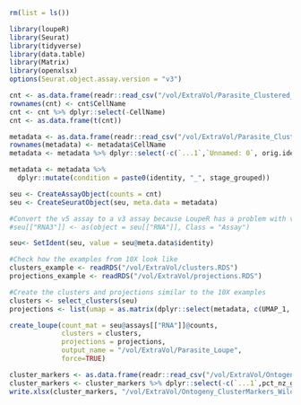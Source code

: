 ```r
rm(list = ls())
```

```r
library(loupeR)
library(Seurat)
library(tidyverse)
library(data.table)
library(Matrix)
library(openxlsx)
options(Seurat.object.assay.version = "v3")
```

```r
cnt <- as.data.frame(readr::read_csv("/vol/ExtraVol/Parasite_Clustered_raw.csv"))
rownames(cnt) <- cnt$CellName
cnt <- cnt %>% dplyr::select(-CellName)
cnt <- as.data.frame(t(cnt))
```

```r
metadata <- as.data.frame(readr::read_csv("/vol/ExtraVol/Parasite_Clustered_Metadata.csv"))
rownames(metadata) <- metadata$CellName
metadata <- metadata %>% dplyr::select(-c(`...1`,`Unnamed: 0`, orig.ident, CellName))
```

```r
metadata <- metadata %>% 
  dplyr::mutate(condition = paste0(identity, "_", stage_grouped))
```

```r
seu <- CreateAssayObject(counts = cnt)
seu <- CreateSeuratObject(seu, meta.data = metadata)
```

```r
#Convert the v5 assay to a v3 assay because LoupeR has a problem with v5 in this version.
#seu[["RNA3"]] <- as(object = seu[["RNA"]], Class = "Assay")
```

```r
seu<- SetIdent(seu, value = seu@meta.data$identity)
```

```r
#Check how the examples from 10X look like
clusters_example <- readRDS("/vol/ExtraVol/clusters.RDS")
projections_example <- readRDS("/vol/ExtraVol/projections.RDS")
```

```r
#Create the clusters and projections similar to the 10X examples
clusters <- select_clusters(seu)
projections <- list(umap = as.matrix(dplyr::select(metadata, c(UMAP_1, UMAP_2))))
```

```r
create_loupe(count_mat = seu@assays[["RNA"]]@counts, 
             clusters = clusters, 
             projections = projections, 
             output_name = "/vol/ExtraVol/Parasite_Loupe",
             force=TRUE)
```
```r
cluster_markers <- as.data.frame(readr::read_csv("/vol/ExtraVol/Ontogeny_ClusterMarkers_Wilcox.csv"))
cluster_markers <- cluster_markers %>% dplyr::select(-c(`...1`,pct_nz_group, pct_nz_reference))
write.xlsx(cluster_markers, "/vol/ExtraVol/Ontogeny_ClusterMarkers_Wilcox.xlsx")

```

